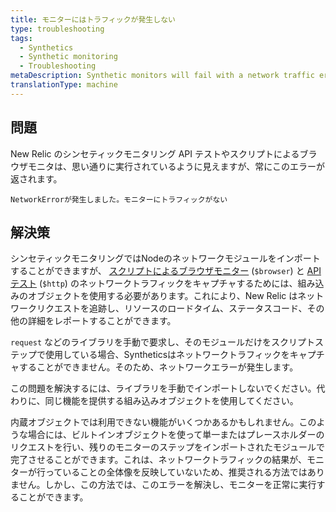 ```yaml
---
title: モニターにはトラフィックが発生しない
type: troubleshooting
tags:
  - Synthetics
  - Synthetic monitoring
  - Troubleshooting
metaDescription: Synthetic monitors will fail with a network traffic error if you do not use the built-in objects for your script.
translationType: machine
---
```


## 問題

New Relic のシンセティックモニタリング API テストやスクリプトによるブラウザモニタは、思い通りに実行されているように見えますが、常にこのエラーが返されます。

`NetworkErrorが発生しました。モニターにトラフィックがない`

## 解決策

シンセティックモニタリングではNodeのネットワークモジュールをインポートすることができますが、 [スクリプトによるブラウザモニター](/docs/synthetics/new-relic-synthetics/scripting-monitors/writing-scripted-browsers) (`$browser`) と [APIテスト](/docs/synthetics/new-relic-synthetics/scripting-monitors/write-api-tests) (`$http`) のネットワークトラフィックをキャプチャするためには、組み込みのオブジェクトを使用する必要があります。これにより、New Relic はネットワークリクエストを追跡し、リソースのロードタイム、ステータスコード、その他の詳細をレポートすることができます。

`request` などのライブラリを手動で要求し、そのモジュールだけをスクリプトステップで使用している場合、Syntheticsはネットワークトラフィックをキャプチャすることができません。そのため、ネットワークエラーが発生します。

この問題を解決するには、ライブラリを手動でインポートしないでください。代わりに、同じ機能を提供する組み込みオブジェクトを使用してください。

内蔵オブジェクトでは利用できない機能がいくつかあるかもしれません。このような場合には、ビルトインオブジェクトを使って単一またはプレースホルダーのリクエストを行い、残りのモニターのステップをインポートされたモジュールで完了させることができます。これは、ネットワークトラフィックの結果が、モニターが行っていることの全体像を反映していないため、推奨される方法ではありません。しかし、この方法では、このエラーを解決し、モニターを正常に実行することができます。